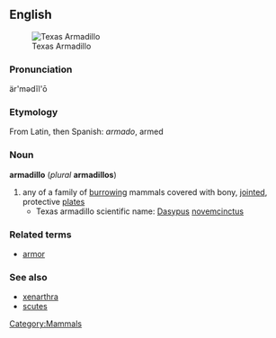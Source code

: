 {{wikipedia}}
== English ==
[[Image:Armadillo.gif|thumb|Texas Armadillo]]
[[Category:Mammals]]
===Pronunciation===
är'mədĭl'ō

=== Etymology ===
From Latin, then Spanish: ''armado'', armed

=== Noun ===
'''armadillo''' (''plural'' '''armadillos''')
# any of a family of [[burrow]]ing mammals covered with bony, [[jointed]], protective [[plates]]
#* Texas armadillo scientific name: [[Dasypus]] [[novemcinctus]]

===Related terms=== <!-- Morphologically related, non-derived terms, and not in the etymology -->
*[[armor]]

===See also===
*[[xenarthra]]
*[[scute]]s